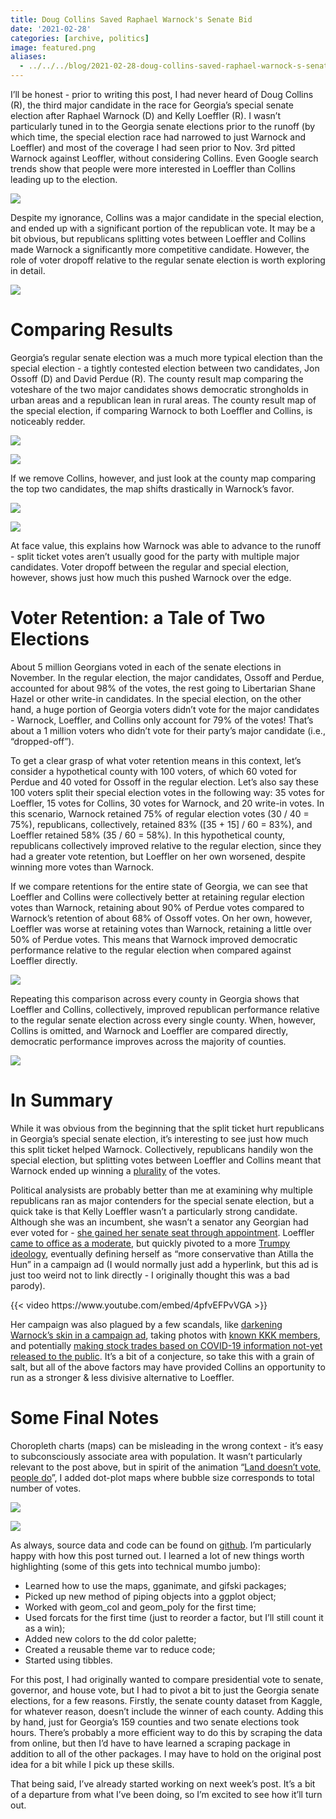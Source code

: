 ```yaml
---
title: Doug Collins Saved Raphael Warnock's Senate Bid
date: '2021-02-28'
categories: [archive, politics]
image: featured.png
aliases: 
  - ../../../blog/2021-02-28-doug-collins-saved-raphael-warnock-s-senate-bid/index.html
---
```


I’ll be honest - prior to writing this post, I had never heard of Doug Collins (R), the third major candidate in the race for Georgia’s special senate election after Raphael Warnock (D) and Kelly Loeffler (R). I wasn’t particularly tuned in to the Georgia senate elections prior to the runoff (by which time, the special election race had narrowed to just Warnock and Loeffler) and most of the coverage I had seen prior to Nov. 3rd pitted Warnock against Leoffler, without considering Collins. Even Google search trends show that people were more interested in Loeffler than Collins leading up to the election.

![](pics/plot_01.png)

Despite my ignorance, Collins was a major candidate in the special election, and ended up with a significant portion of the republican vote. It may be a bit obvious, but republicans splitting votes between Loeffler and Collins made Warnock a significantly more competitive candidate. However, the role of voter dropoff relative to the regular senate election is worth exploring in detail.

![](pics/plot_02.png)

# Comparing Results

Georgia’s regular senate election was a much more typical election than the special election - a tightly contested election between two candidates, Jon Ossoff (D) and David Perdue (R). The county result map comparing the voteshare of the two major candidates shows democratic strongholds in urban areas and a republican lean in rural areas. The county result map of the special election, if comparing Warnock to both Loeffler and Collins, is noticeably redder.

![](pics/plot_03.png)

![](pics/plot_04.png)

If we remove Collins, however, and just look at the county map comparing the top two candidates, the map shifts drastically in Warnock’s favor.

![](pics/plot_04.png)

![](pics/plot_05.png)

At face value, this explains how Warnock was able to advance to the runoff - split ticket votes aren’t usually good for the party with multiple major candidates. Voter dropoff between the regular and special election, however, shows just how much this pushed Warnock over the edge.

# Voter Retention: a Tale of Two Elections

About 5 million Georgians voted in each of the senate elections in November. In the regular election, the major candidates, Ossoff and Perdue, accounted for about 98% of the votes, the rest going to Libertarian Shane Hazel or other write-in candidates. In the special election, on the other hand, a huge portion of Georgia voters didn’t vote for the major candidates - Warnock, Loeffler, and Collins only account for 79% of the votes! That’s about a 1 million voters who didn’t vote for their party’s major candidate (i.e., “dropped-off”). 

To get a clear grasp of what voter retention means in this context, let’s consider a hypothetical county with 100 voters, of which 60 voted for Perdue and 40 voted for Ossoff in the regular election. Let’s also say these 100 voters split their special election votes in the following way: 35 votes for Loeffler, 15 votes for Collins,  30 votes for Warnock, and 20 write-in votes. In this scenario, Warnock retained 75% of regular election votes (30 / 40 = 75%), republicans, collectively, retained 83% ([35 + 15] / 60 = 83%), and Loeffler retained 58% (35 / 60 = 58%). In this hypothetical county, republicans collectively improved relative to the regular election, since they had a greater vote retention, but Loeffler on her own worsened, despite winning more votes than Warnock.

If we compare retentions for the entire state of Georgia, we can see that Loeffler and Collins were collectively better at retaining regular election votes than Warnock, retaining about 90% of Perdue votes compared to Warnock’s retention of  about 68% of Ossoff votes. On her own, however, Loeffler was worse at retaining votes than Warnock, retaining a little over 50% of Perdue votes. This means that Warnock improved democratic performance relative to the regular election when compared against Loeffler directly.

![](pics/plot_06.png)

Repeating this comparison across every county in Georgia shows that Loeffler and Collins, collectively, improved republican performance relative to the regular senate election across every single county. When, however, Collins is omitted, and Warnock and Loeffler are compared directly, democratic performance improves across the majority of counties.

![](pics/plot_07.gif)

# In Summary

While it was obvious from the beginning that the split ticket hurt republicans in Georgia’s special senate election,  it’s interesting to see just how much this split ticket helped Warnock. Collectively, republicans handily won the special election, but splitting votes between Loeffler and Collins meant that Warnock ended up winning a [plurality](https://en.wikipedia.org/wiki/Plurality_(voting)) of the votes. 

Political analysists are probably better than me at examining why multiple republicans ran as major contenders for the special senate election, but a quick take is that Kelly Loeffler wasn’t a particularly strong candidate. Although she was an incumbent, she wasn’t a senator any Georgian had ever voted for - [she gained her senate seat through appointment](https://www.ajc.com/news/state--regional-govt--politics/inside-how-kemp-picked-loeffler-for-the-senate/ftgH6xSI2Lnl0QLgqSQu8O/). Loeffler [came to office as a moderate](https://www.nytimes.com/2020/10/05/us/politics/kelly-loeffler-georgia.html), but quickly pivoted to a more [Trumpy ideology](https://projects.fivethirtyeight.com/congress-trump-score/kelly-loeffler/), eventually defining herself as “more conservative than Atilla the Hun” in a campaign ad (I would normally just add a hyperlink, but this ad is just too weird not to link directly - I originally thought this was a bad parody). 

{{< video https://www.youtube.com/embed/4pfvEFPvVGA >}}

Her campaign was also plagued by a few scandals, like [darkening Warnock’s skin in a campaign ad](https://www.ibtimes.sg/kelly-loefflers-campaign-caught-darkening-skin-opponent-raphael-warnock-facebook-ad-54651), taking photos with [known KKK members](https://www.washingtonpost.com/nation/2020/12/14/loeffler-chester-doles-kkk-photo/), and potentially [making stock trades based on COVID-19 information not-yet released to the public](https://www.politifact.com/factchecks/2020/oct/31/raphael-warnock/fact-checking-raphael-warnocks-claim-georgia-sen-k/). It’s a bit of a conjecture, so take this with a grain of salt, but all of the above factors may have provided Collins an opportunity to run as a stronger & less divisive alternative to Loeffler. 

# Some Final Notes

Choropleth charts (maps) can be misleading in the wrong context - it’s easy to subconsciously associate area with population. It wasn’t particularly relevant to the post above, but in spirit of the animation “[Land doesn’t vote, people do](https://s3files.core77.com/blog/images/960537_81_90771_DrdO3qFgW.gif)”, I added dot-plot maps where bubble size corresponds to total number of votes.

![](pics/plot_08.png)

![](pics/plot_09.png)

As always, source data and code can be found on [github](https://github.com/markjrieke/thedatadiary/tree/main/2021.02.28-ticket_splitting). I’m particularly happy with how this post turned out. I learned a lot of new things worth highlighting (some of this gets into technical mumbo jumbo):

* Learned how to use the maps, gganimate, and gifski packages;
* Picked up new method of piping objects into a ggplot object;
* Worked with geom_col and geom_poly for the first time;
* Used forcats for the first time (just to reorder a factor, but I’ll still count it as a win);
* Added new colors to the dd color palette;
* Created a reusable theme var to reduce code;
* Started using tibbles.

For this post, I had originally wanted to compare presidential vote to senate, governor, and house vote, but I had to pivot a bit to just the Georgia senate elections, for a few reasons. Firstly, the senate county dataset from Kaggle, for whatever reason, doesn’t include the winner of each county. Adding this by hand, just for Georgia’s 159 counties and two senate elections took hours. There’s probably a more efficient way to do this by scraping the data from online, but then I’d have to have learned a scraping package in addition to all of the other packages. I may have to hold on the original post idea for a bit while I pick up these skills. 

That being said, I’ve already started working on next week’s post. It’s a bit of a departure from what I’ve been doing, so I’m excited to see how it’ll turn out.